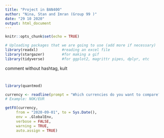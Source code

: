 ```yaml
---
title: "Project in BAN400"
author: "Nina, Stan and Imran (Group 99 )"
date: "29 10 2020"
output: html_document
---
```


```r
knitr::opts_chunk$set(echo = TRUE)

# Uploading packages that we are going to use (add more if necessary)
library(readxl)           #reading an excel file
library(stargazer)        #for making a gif
library(tidyverse)        #for ggplot2, magrittr pipes, dplyr, etc
```
comment without hashtag, kult
```r

```

```r

```

```r
library(quantmod)

currency <- readline(prompt = "Which currencies do you want to compare?: ")
# Example: NOK/EUR

getFX(currency,
     from = "2020-09-01", to = Sys.Date(),
     env = .GlobalEnv,
     verbose = FALSE,
     warning = TRUE,
     auto.assign = TRUE)

```

```r


```

```r

```

```r

```

```r

```

